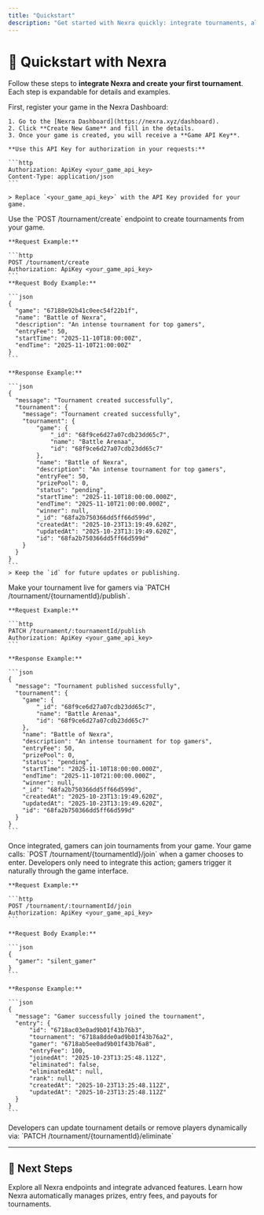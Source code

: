 ```yaml
---
title: "Quickstart"
description: "Get started with Nexra quickly: integrate tournaments, allow gamers to join, and start earning."
---
```


# 🚀 Quickstart with Nexra

Follow these steps to **integrate Nexra and create your first tournament**. Each step is expandable for details and examples.

<Steps>
  <Step title="1. Get Your Game API Key">
    First, register your game in the Nexra Dashboard:

    1. Go to the [Nexra Dashboard](https://nexra.xyz/dashboard).
    2. Click **Create New Game** and fill in the details.
    3. Once your game is created, you will receive a **Game API Key**.

    **Use this API Key for authorization in your requests:**

    ```http
    Authorization: ApiKey <your_game_api_key>
    Content-Type: application/json
    ```

    > Replace `<your_game_api_key>` with the API Key provided for your game.

  </Step>

  <Step title="2. Create Your First Tournament">
    Use the `POST /tournament/create` endpoint to create tournaments from your game.

    **Request Example:**

    ```http
    POST /tournament/create
    Authorization: ApiKey <your_game_api_key>
    ```
    **Request Body Example:**

    ```json
    {
      "game": "67188e92b41c0eec54f22b1f",
      "name": "Battle of Nexra",
      "description": "An intense tournament for top gamers",
      "entryFee": 50,
      "startTime": "2025-11-10T18:00:00Z",
      "endTime": "2025-11-10T21:00:00Z"
    }
    ```

    **Response Example:**

    ```json
    {
      "message": "Tournament created successfully",
      "tournament": {
        "message": "Tournament created successfully",
        "tournament": {
            "game": {
                "_id": "68f9ce6d27a07cdb23dd65c7",
                "name": "Battle Arenaa",
                "id": "68f9ce6d27a07cdb23dd65c7"
            },
            "name": "Battle of Nexra",
            "description": "An intense tournament for top gamers",
            "entryFee": 50,
            "prizePool": 0,
            "status": "pending",
            "startTime": "2025-11-10T18:00:00.000Z",
            "endTime": "2025-11-10T21:00:00.000Z",
            "winner": null,
            "_id": "68fa2b750366dd5ff66d599d",
            "createdAt": "2025-10-23T13:19:49.620Z",
            "updatedAt": "2025-10-23T13:19:49.620Z",
            "id": "68fa2b750366dd5ff66d599d"
        }
      }
    }
    ```
    > Keep the `id` for future updates or publishing.

  </Step>

  <Step title="3. Publish Your Tournament">
    Make your tournament live for gamers via `PATCH /tournament/{tournamentId}/publish`.

    **Request Example:**

    ```http
    PATCH /tournament/:tournamentId/publish
    Authorization: ApiKey <your_game_api_key>
    ```

    **Response Example:**

    ```json
    {
      "message": "Tournament published successfully",
      "tournament": {
        "game": {
            "_id": "68f9ce6d27a07cdb23dd65c7",
            "name": "Battle Arenaa",
            "id": "68f9ce6d27a07cdb23dd65c7"
        },
        "name": "Battle of Nexra",
        "description": "An intense tournament for top gamers",
        "entryFee": 50,
        "prizePool": 0,
        "status": "pending",
        "startTime": "2025-11-10T18:00:00.000Z",
        "endTime": "2025-11-10T21:00:00.000Z",
        "winner": null,
        "_id": "68fa2b750366dd5ff66d599d",
        "createdAt": "2025-10-23T13:19:49.620Z",
        "updatedAt": "2025-10-23T13:19:49.620Z",
        "id": "68fa2b750366dd5ff66d599d"
      }
    }
    ```

  </Step>

  <Step title="4. Gamers Join via Your Game">
    Once integrated, gamers can join tournaments from your game. Your game calls: `POST /tournament/{tournamentId}/join` when a gamer chooses to enter.
    Developers only need to integrate this action; gamers trigger it naturally through the game interface.

    **Request Example:**

    ```http
    POST /tournament/:tournamentId/join
    Authorization: ApiKey <your_game_api_key>
    ```

    **Request Body Example:**

    ```json
    {
      "gamer": "silent_gamer"
    }
    ```

    **Response Example:**

    ```json
    {
      "message": "Gamer successfully joined the tournament",
      "entry": {
          "id": "6718ac03e0ad9b01f43b76b3",
          "tournament": "6718a8dde0ad9b01f43b76a2",
          "gamer": "6718ab5ee0ad9b01f43b76a8",
          "entryFee": 100,
          "joinedAt": "2025-10-23T13:25:48.112Z",
          "eliminated": false,
          "eliminatedAt": null,
          "rank": null,
          "createdAt": "2025-10-23T13:25:48.112Z",
          "updatedAt": "2025-10-23T13:25:48.112Z"
      }
    }
    ```

  </Step>

  <Step title="5. Optional: Update or Eliminate Players">
    Developers can update tournament details or remove players dynamically via: `PATCH /tournament/{tournamentId}/eliminate`

  </Step>
</Steps>

---

## 🎯 Next Steps

<Columns cols={2}>
  <Card
    title="API Reference"
    icon="terminal"
    href="/api-reference/introduction"
  >
    Explore all Nexra endpoints and integrate advanced features.
  </Card>
  <Card title="Rewards" icon="coins" href="/gamers/rewards">
    Learn how Nexra automatically manages prizes, entry fees, and payouts for tournaments.
  </Card>
</Columns>
